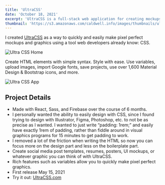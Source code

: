 ```yaml
---
title: 'UltraCSS'
date: 'October 18, 2021'
excerpt: 'UltraCSS is a full-stack web application for creating mockups and graphics with CSS.'
thumbnail: 'https://s3.amazonaws.com/caldwell.info/images/thumbnails/ultracss-thumbnail.jpg'
---
```


I created [UltraCSS](https://ultracss.com) as a way to quickly and easily make pixel perfect mockups and graphics using a tool web developers already know: CSS.  

![Ultra CSS Home](https://s3.amazonaws.com/caldwell.info/images/ultracss-home.png)

Create HTML elements with simple syntax. Style with ease. Use variables, upload images, import Google fonts, save projects, use over 1,600 Material Design & Bootstrap icons, and more.  

![Ultra CSS App](https://s3.amazonaws.com/caldwell.info/images/ultracss-app-pets.png)

## Project Details

- Made with React, Sass, and Firebase over the course of 6 months.
- I personally wanted the ability to easily design with CSS, since I found trying to design with Illustrator, Figma, Photoshop, etc. to not be as precise as I wanted. I wanted to just write “padding: 1rem;” and easily have exactly 1rem of padding, rather than fiddle around in visual graphics programs for 15 minutes to get padding to work.
- I removed a lot of the friction when writing the HTML so now you can focus more on the design part and less on the boilerplate part.
- Create social media post templates, resumes, posters, UI mockups, or whatever graphic you can think of with UltraCSS.
- Rich features such as variables allow you to quickly make pixel perfect graphics.
- First release May 15, 2021
- Try it out: [UltraCSS.com](https://ultracss.com)